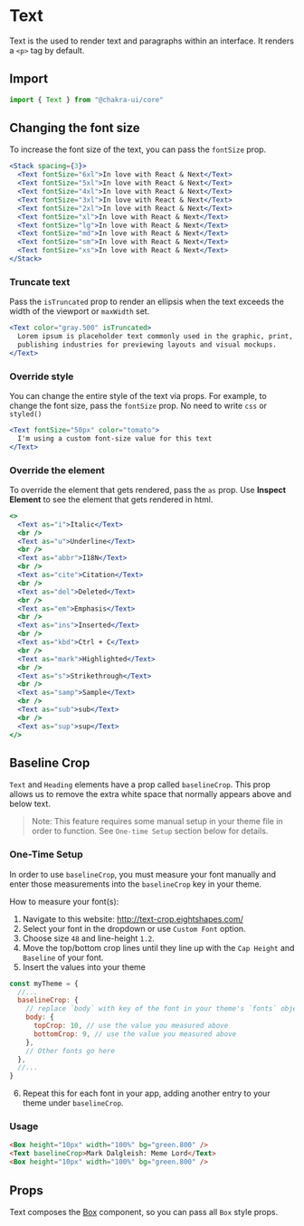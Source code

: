 # Text

Text is the used to render text and paragraphs within an interface. It renders a
`<p>` tag by default.

## Import

```js
import { Text } from "@chakra-ui/core"
```

## Changing the font size

To increase the font size of the text, you can pass the `fontSize` prop.

```jsx
<Stack spacing={3}>
  <Text fontSize="6xl">In love with React & Next</Text>
  <Text fontSize="5xl">In love with React & Next</Text>
  <Text fontSize="4xl">In love with React & Next</Text>
  <Text fontSize="3xl">In love with React & Next</Text>
  <Text fontSize="2xl">In love with React & Next</Text>
  <Text fontSize="xl">In love with React & Next</Text>
  <Text fontSize="lg">In love with React & Next</Text>
  <Text fontSize="md">In love with React & Next</Text>
  <Text fontSize="sm">In love with React & Next</Text>
  <Text fontSize="xs">In love with React & Next</Text>
</Stack>
```

### Truncate text

Pass the `isTruncated` prop to render an ellipsis when the text exceeds the
width of the viewport or `maxWidth` set.

```jsx
<Text color="gray.500" isTruncated>
  Lorem ipsum is placeholder text commonly used in the graphic, print, and
  publishing industries for previewing layouts and visual mockups.
</Text>
```

### Override style

You can change the entire style of the text via props. For example, to change
the font size, pass the `fontSize` prop. No need to write `css` or `styled()`

```jsx
<Text fontSize="50px" color="tomato">
  I'm using a custom font-size value for this text
</Text>
```

### Override the element

To override the element that gets rendered, pass the `as` prop. Use **Inspect
Element** to see the element that gets rendered in html.

```jsx
<>
  <Text as="i">Italic</Text>
  <br />
  <Text as="u">Underline</Text>
  <br />
  <Text as="abbr">I18N</Text>
  <br />
  <Text as="cite">Citation</Text>
  <br />
  <Text as="del">Deleted</Text>
  <br />
  <Text as="em">Emphasis</Text>
  <br />
  <Text as="ins">Inserted</Text>
  <br />
  <Text as="kbd">Ctrl + C</Text>
  <br />
  <Text as="mark">Highlighted</Text>
  <br />
  <Text as="s">Strikethrough</Text>
  <br />
  <Text as="samp">Sample</Text>
  <br />
  <Text as="sub">sub</Text>
  <br />
  <Text as="sup">sup</Text>
</>
```

## Baseline Crop

`Text` and `Heading` elements have a prop called `baselineCrop`. This prop
allows us to remove the extra white space that normally appears above and below
text.

> Note: This feature requires some manual setup in your theme file in order to
> function. See `One-time Setup` section below for details.

### One-Time Setup

In order to use `baselineCrop`, you must measure your font manually and enter
those measurements into the `baselineCrop` key in your theme.

How to measure your font(s):

1. Navigate to this website: <http://text-crop.eightshapes.com/>
2. Select your font in the dropdown or use `Custom Font` option.
3. Choose size `48` and line-height `1.2`.
4. Move the top/bottom crop lines until they line up with the `Cap Height` and
   `Baseline` of your font.
5. Insert the values into your theme

```js
const myTheme = {
  //...
  baselineCrop: {
    // replace `body` with key of the font in your theme's `fonts` object that you measured
    body: {
      topCrop: 10, // use the value you measured above
      bottomCrop: 9, // use the value you measured above
    },
    // Other fonts go here
  },
  //...
}
```

6. Repeat this for each font in your app, adding another entry to your theme
   under `baselineCrop`.

### Usage

```html
<Box height="10px" width="100%" bg="green.800" />
<Text baselineCrop>Mark Dalgleish: Meme Lord</Text>
<Box height="10px" width="100%" bg="green.800" />
```

## Props

Text composes the [Box](/box) component, so you can pass all `Box` style props.
